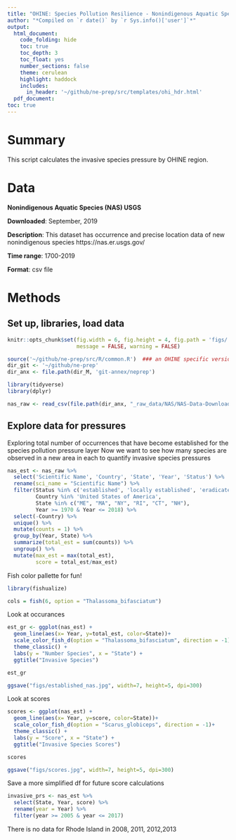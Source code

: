 ```yaml
---
title: "OHINE: Species Pollution Resilience - Nonindigenous Aquatic Species USGS Data Prep"
author: "*Compiled on `r date()` by `r Sys.info()['user']`*"
output: 
  html_document:
    code_folding: hide
    toc: true
    toc_depth: 3
    toc_float: yes
    number_sections: false
    theme: cerulean
    highlight: haddock
    includes: 
      in_header: '~/github/ne-prep/src/templates/ohi_hdr.html'
  pdf_document:
toc: true
---
```

# Summary

This script calculates the invasive species pressure by OHINE region.

# Data

**Nonindigenous Aquatic Species (NAS) USGS** 

**Downloaded**: September, 2019

**Description**: This dataset has occurrence and precise location data of new nonindigenous species https://nas.er.usgs.gov/

**Time range**: 1700-2019

**Format**: csv file


# Methods

## Set up, libraries, load data
``` r
knitr::opts_chunk$set(fig.width = 6, fig.height = 4, fig.path = 'figs/',
                      message = FALSE, warning = FALSE)

source('~/github/ne-prep/src/R/common.R')  ### an OHINE specific version of common.R
dir_git <- '~/github/ne-prep'
dir_anx <- file.path(dir_M, 'git-annex/neprep')

library(tidyverse)
library(dplyr)
```


```r
nas_raw <- read_csv(file.path(dir_anx, "_raw_data/NAS/NAS-Data-Download.csv")) 
```

## Explore data for pressures

Exploring total number of occurrences that have become established for the species pollution pressure layer
Now we want to see how many species are observed in a new area in each to quantify invasive species pressures
```r
nas_est <- nas_raw %>% 
  select('Scientific Name', 'Country', 'State', 'Year', 'Status') %>% 
  rename(sci_name = "Scientific Name") %>% 
  filter(Status %in% c('established', 'locally established', 'eradicated','extirpated'),
         Country %in% 'United States of America',
         State %in% c("ME", "MA", "NY", "RI", "CT", "NH"),
         Year >= 1970 & Year <= 2018) %>% 
  select(-Country) %>% 
  unique() %>% 
  mutate(counts = 1) %>% 
  group_by(Year, State) %>% 
  summarize(total_est = sum(counts)) %>% 
  ungroup() %>% 
  mutate(max_est = max(total_est),
         score = total_est/max_est) 
```

Fish color pallette for fun!
```r
library(fishualize)

cols = fish(6, option = "Thalassoma_bifasciatum")

```


Look at occurances
```r
est_gr <- ggplot(nas_est) +
  geom_line(aes(x= Year, y=total_est, color=State))+
  scale_color_fish_d(option = "Thalassoma_bifasciatum", direction = -1)+
  theme_classic() +
  labs(y = "Number Species", x = "State") +
  ggtitle("Invasive Species")

est_gr 

ggsave("figs/established_nas.jpg", width=7, height=5, dpi=300)
```

Look at scores
```r
scores <- ggplot(nas_est) +
  geom_line(aes(x= Year, y=score, color=State))+
  scale_color_fish_d(option = "Scarus_globiceps", direction = -1)+
  theme_classic() +
  labs(y = "Score", x = "State") +
  ggtitle("Invasive Species Scores")

scores 

ggsave("figs/scores.jpg", width=7, height=5, dpi=300)
```

Save a more simplified df for future score calculations
```r
invasive_prs <- nas_est %>% 
  select(State, Year, score) %>% 
  rename(year = Year) %>% 
  filter(year >= 2005 & year <= 2017)
```

There is no data for Rhode Island in 2008, 2011, 2012,2013






